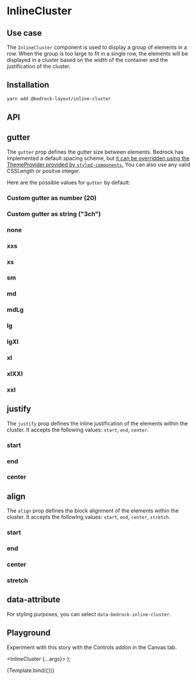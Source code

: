 

<Meta title="Spacer Components/InlineCluster" component={InlineCluster} />

# InlineCluster

## Use case

The `InlineCluster` component is used to display a group of elements in a row. When the group is too large to fit in a single row, the elements will be displayed in a cluster based on the width of the container and the justification of the cluster.

## Installation

```bash
yarn add @bedrock-layout/inline-cluster
```

## API

<Story name="API" argTypes={argTypes} />

<ArgsTable story="API" />

## gutter

The `gutter` prop defines the gutter size between elements. Bedrock has implemented a default spacing scheme, but [it can be overridden using the ThemeProvider provided by `styled-components`.](/docs/spacing--page#integrating-with-your-design-system)
You can also use any valid CSSLength or positve integer.

Here are the possible values for `gutter` by default:

<Canvas withSource="open">
  <Story name="gutter">
    <h3>Custom gutter as number (20)</h3>
    <InlineCluster gutter={20}>
      <Box widthLevel={5} />
      <Box widthLevel={0.5} />
      <Box />
      <Box widthLevel={4} />
    </InlineCluster>
    <h3>Custom gutter as string ("3ch")</h3>
    <InlineCluster gutter="3ch">
      <Box widthLevel={5} />
      <Box widthLevel={0.5} />
      <Box />
      <Box widthLevel={4} />
    </InlineCluster>
    <h3>none</h3>
    <InlineCluster gutter="none">
      <Box widthLevel={5} />
      <Box widthLevel={0.5} />
      <Box />
      <Box widthLevel={4} />
    </InlineCluster>
    <h3>xxs</h3>
    <InlineCluster gutter="xxs">
      <Box widthLevel={5} />
      <Box widthLevel={0.5} />
      <Box />
      <Box widthLevel={4} />
    </InlineCluster>
    <h3>xs</h3>
    <InlineCluster gutter="xs">
      <Box widthLevel={5} />
      <Box widthLevel={0.5} />
      <Box />
      <Box widthLevel={4} />
    </InlineCluster>
    <h3>sm</h3>
    <InlineCluster gutter="sm">
      <Box widthLevel={5} />
      <Box widthLevel={0.5} />
      <Box />
      <Box widthLevel={4} />
    </InlineCluster>
    <h3>md</h3>
    <InlineCluster gutter="md">
      <Box widthLevel={5} />
      <Box widthLevel={0.5} />
      <Box />
      <Box widthLevel={4} />
    </InlineCluster>
    <h3>mdLg</h3>
    <InlineCluster gutter="mdLg">
      <Box widthLevel={5} />
      <Box widthLevel={0.5} />
      <Box />
      <Box widthLevel={4} />
    </InlineCluster>
    <h3>lg</h3>
    <InlineCluster gutter="lg">
      <Box widthLevel={5} />
      <Box widthLevel={0.5} />
      <Box />
      <Box widthLevel={4} />
    </InlineCluster>
    <h3>lgXl</h3>
    <InlineCluster gutter="lgXl">
      <Box widthLevel={5} />
      <Box widthLevel={0.5} />
      <Box />
      <Box widthLevel={4} />
    </InlineCluster>
    <h3>xl</h3>
    <InlineCluster gutter="xl">
      <Box widthLevel={5} />
      <Box widthLevel={0.5} />
      <Box />
      <Box widthLevel={4} />
    </InlineCluster>
    <h3>xlXXl</h3>
    <InlineCluster gutter="xlXXl">
      <Box widthLevel={5} />
      <Box widthLevel={0.5} />
      <Box />
      <Box widthLevel={4} />
    </InlineCluster>
    <h3>xxl</h3>
    <InlineCluster gutter="xxl">
      <Box widthLevel={5} />
      <Box widthLevel={0.5} />
      <Box />
      <Box widthLevel={4} />
    </InlineCluster>
  </Story>
</Canvas>

## justify

The `justify` prop defines the inline justification of the elements within the cluster. It accepts the following values: `start`, `end`, `center`.

<Canvas withSource="open">
  <Story name="justify">
    <h3>start</h3>
    <InlineCluster justify="start" gutter="xl">
      <Box widthLevel={5} />
      <Box widthLevel={0.5} />
      <Box />
      <Box widthLevel={4} />
    </InlineCluster>
    <h3>end</h3>
    <InlineCluster justify="end" gutter="xl">
      <Box widthLevel={5} />
      <Box widthLevel={0.5} />
      <Box />
      <Box widthLevel={4} />
    </InlineCluster>
    <h3>center</h3>
    <InlineCluster justify="center" gutter="xl">
      <Box widthLevel={5} />
      <Box widthLevel={0.5} />
      <Box />
      <Box widthLevel={4} />
    </InlineCluster>
  </Story>
</Canvas>

## align

The `align` prop defines the block alignment of the elements within the cluster. It accepts the following values: `start`, `end`, `center`, `stretch`.

<Canvas withSource="open">
  <Story name="align">
    <h3>start</h3>
    <InlineCluster align="start" gutter="xl">
      <Box style={{ height: 200 }} widthLevel={5} />
      <Box widthLevel={0.5} />
      <Box />
    </InlineCluster>
    <h3>end</h3>
    <InlineCluster align="end" gutter="xl">
      <Box style={{ height: 200 }} widthLevel={5} />
      <Box widthLevel={0.5} />
      <Box />
    </InlineCluster>
    <h3>center</h3>
    <InlineCluster align="center" gutter="xl">
      <Box style={{ height: 200 }} widthLevel={5} />
      <Box widthLevel={0.5} />
      <Box />
    </InlineCluster>
    <h3>stretch</h3>
    <InlineCluster align="stretch" gutter="xl">
      <Box style={{ height: 200 }} widthLevel={5} />
      <Box widthLevel={0.5} />
      <Box />
    </InlineCluster>
  </Story>
</Canvas>

## data-attribute

For styling purposes, you can select `data-bedrock-inline-cluster`.

## Playground

Experiment with this story with the Controls addon in the Canvas tab.

   <InlineCluster {...args}>
      <Box widthLevel={5} />
      <Box widthLevel={0.5} />
      <Box />
      <Box widthLevel={4} />
    </InlineCluster>
);

<Canvas>
  <Story
    name="Playground"
    args={{
      gutter: "lg",
      justify: "start",
      align: "start",
    }}
    argTypes={argTypes}
  >
    {Template.bind({})}
  </Story>
</Canvas>

<ArgsTable story="Playground" />
